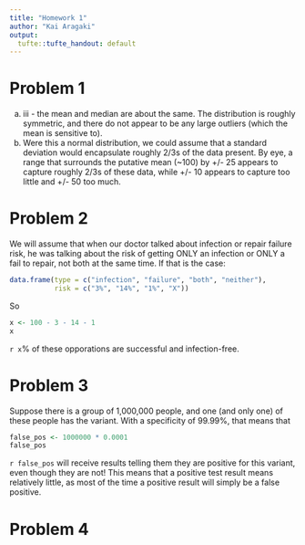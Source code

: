 ```yaml
---
title: "Homework 1"
author: "Kai Aragaki"
output:
  tufte::tufte_handout: default
---
```


# Problem 1
   a. iii - the mean and median are about the same. The distribution is roughly
      symmetric, and there do not appear to be any large outliers (which the mean is sensitive to).
   b. Were this a normal distribution, we could assume that a standard deviation
      would encapsulate roughly 2/3s of the data present. By eye, a range that
      surrounds the putative mean (~100) by +/- 25 appears to capture roughly
      2/3s of these data, while +/- 10 appears to capture too little and +/- 50
      too much.

# Problem 2

We will assume that when our doctor talked about infection or repair failure risk, he was talking about the risk of getting ONLY an infection or ONLY a fail to repair, not both at the same time. If that is the case:

```r
data.frame(type = c("infection", "failure", "both", "neither"),
           risk = c("3%", "14%", "1%", "X"))
```
So 

```r
x <- 100 - 3 - 14 - 1
x
```

`r x`% of these opporations are successful and infection-free.

# Problem 3

Suppose there is a group of 1,000,000 people, and one (and only one) of these people has the variant. With a specificity of 99.99%, that means that

```r
false_pos <- 1000000 * 0.0001
false_pos
```

`r false_pos` will receive results telling them they are positive for this variant, even though they are not! This means that a positive test result means relatively little, as most of the time a positive result will simply be a false positive. 

# Problem 4



